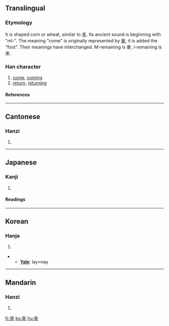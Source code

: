 {{see|来|徠}}

==Translingual==
{{stroke order|type=animate}}
===Etymology===
It is shaped corn or wheat, similar to [[禾]]. Its ancient sound is beginning with "ml-". The meaning "come" is originally represented by [[麥]], it is added the "foot". Their meanings have interchanged. M-remaining is 麥, l-remaining is 來.
===Han character===
{{Han char|rad=人|as=06|sn=8|four=4090<sub>8</sub>|canj=木人人 (DOO)}}
# [[come]], [[coming]]
# [[return]], [[returning]]
====References====
{{Han ref|kx=0101.160|dkj=00581|dj=0214.080|hdz=10141.080|uh=4F86|ud=20358|bh=A8D3|bd=43219}}
----

==Cantonese==
===Hanzi===
{{yue-hanzi|jyut=|y=loi4}}
# {{defn|Cantonese}}
----
==Japanese==
===Kanji===
{{ja-kanji|grade=|rs=人06}}
# {{defn|Japanese}} 
====Readings====
{{ja-readings|on=らい (rai)|kun=[[くる]] (kuru)}}
----
==Korean==
===Hanja===
{{ko-hanja|hangeul=래>내|rv=rae>nae|mr=rae>nae}}
# {{defn|Korean}}
** '''[[Yale]]''': lay>nay
----
==Mandarin==
===Hanzi===
{{cmn-hanzi|sim=来|pin=[[lái]] (lai2)|wg=lai<sup>2</sup>}}
# {{defn|Mandarin}}

[[fr:來]]
[[ko:來]]
[[hu:來]]